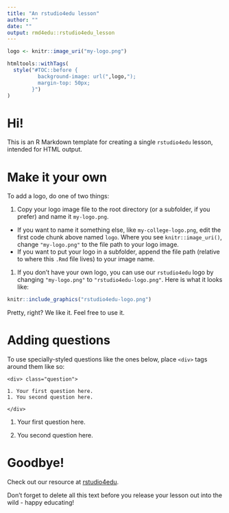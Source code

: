 ```yaml
---
title: "An rstudio4edu lesson"
author: ""
date: ""
output: rmd4edu::rstudio4edu_lesson
---
```


```r
logo <- knitr::image_uri("my-logo.png")

htmltools::withTags(
  style("#TOC::before {
          background-image: url(",logo,");
          margin-top: 50px;
        }")
)
```

# Hi!

This is an R Markdown template for creating a single `rstudio4edu` lesson, intended for HTML output.

# Make it your own

To add a logo, do one of two things:

1. Copy your logo image file to the root directory (or a subfolder, if you prefer) and name it `my-logo.png`. 
  + If you want to name it something else, like `my-college-logo.png`, edit the first code chunk above named `logo`. Where you see `knitr::image_uri()`, change `"my-logo.png"` to the file path to your logo image. 
  + If you want to put your logo in a subfolder, append the file path (relative to where this `.Rmd` file lives) to your image name.

1. If you don't have your own logo, you can use our `rstudio4edu` logo by changing `"my-logo.png"` to `"rstudio4edu-logo.png"`. Here is what it looks like:

```r
knitr::include_graphics("rstudio4edu-logo.png")
```

  Pretty, right? We like it. Feel free to use it.

# Adding questions

To use specially-styled questions like the ones below, place `<div>` tags around them like so: 

```
<div> class="question">

1. Your first question here.
1. You second question here.

</div>
```

<div class="question">
1. Your first question here.

1. You second question here.
</div>

# Goodbye!

Check out our resource at [rstudio4edu](https://rstudio4edu.github.io/rstudio4edu-book/).

Don't forget to delete all this text before you release your lesson out into the wild - happy educating!
